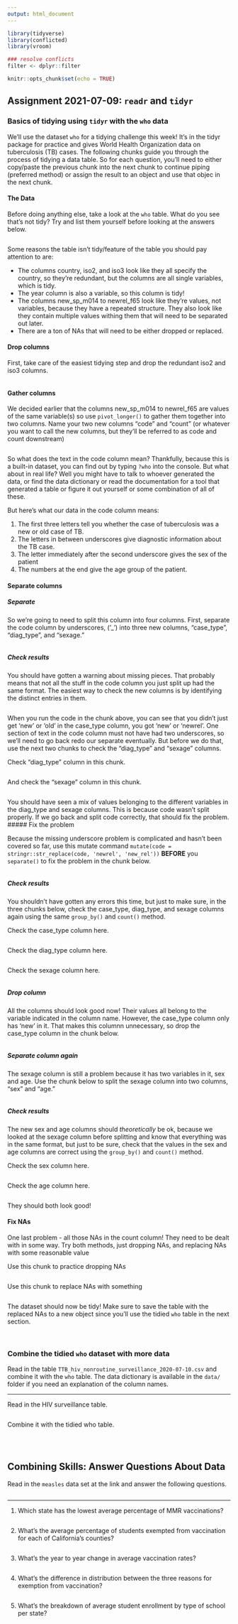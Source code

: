 ```yaml
---
output: html_document
---
```


```r
library(tidyverse)
library(conflicted)
library(vroom)

### resolve conflicts
filter <- dplyr::filter

knitr::opts_chunk$set(echo = TRUE)
```

## Assignment 2021-07-09: `readr` and `tidyr`

### Basics of tidying using `tidyr` with the `who` data

We'll use the dataset `who` for a tidying challenge this week! It's in the tidyr package for practice and gives World Health Organization data on tuberculosis (TB) cases. The following chunks guide you through the process of tidying a data table. So for each question, you'll need to either copy/paste the previous chunk into the next chunk to continue piping (preferred method) or assign the result to an object and use that objec in the next chunk. 

#### The Data

Before doing anything else, take a look at the `who` table. What do you see that's not tidy? Try and list them yourself before looking at the answers below.

```r

```

Some reasons the table isn't tidy/feature of the table you should pay attention to are:

- The columns country, iso2, and iso3 look like they all specify the country, so they're redundant, but the columns are all single variables, which is tidy.
- The year column is also a variable, so this column is tidy!
- The columns new_sp_m014 to newrel_f65 look like they're values, not variables, because they have a repeated structure. They also look like they contain multiple values withing them that will need to be separated out later.
- There are a ton of NAs that will need to be either dropped or replaced.

#### Drop columns

First, take care of the easiest tidying step and drop the redundant iso2 and iso3 columns.

```r

```

#### Gather columns

We decided earlier that the columns new_sp_m014 to newrel_f65 are values of the same variable(s) so use `pivot_longer()` to gather them together into two columns. Name your two new columns "code" and "count" (or whatever you want to call the new columns, but they'll be referred to as code and count downstream)

```r

```

So what does the text in the code column mean? Thankfully, because this is a built-in dataset, you can find out by typing `?who` into the console. But what about in real life? Well you might have to talk to whoever generated the data, or find the data dictionary or read the documentation for a tool that generated a table or figure it out yourself or some combination of all of these. 

But here's what our data in the code column means:

1. The first three letters tell you whether the case of tuberculosis was a new or old case of TB.
2. The letters in between underscores give diagnostic information about the TB case.
3. The letter immediately after the second underscore gives the sex of the patient
4. The numbers at the end give the age group of the patient.

#### Separate columns

##### Separate

So we're going to need to split this column into four columns. First, separate the code column by underscores, ('_') into three new columns, "case_type", "diag_type", and "sexage."

```r

```

##### Check results

You should have gotten a warning about missing pieces. That probably means that not all the stuff in the code column you just split up had the same format. The easiest way to check the new columns is by identifying the distinct entries in them. 

```r

```

When you run the code in the chunk above, you can see that you didn't just get 'new' or 'old' in the case_type column, you got 'new' or 'newrel'. One section of text in the code column must not have had two underscores, so we'll need to go back redo our separate eventually. But before we do that, use the next two chunks to check the "diag_type" and "sexage" columns.

Check "diag_type" column in this chunk.

```r

```

And check the "sexage" column in this chunk.

```r

```

You should have seen a mix of values belonging to the different variables in the diag_type and sexage columns. This is because code wasn't split properly. If we go back and split code correctly, that should fix the problem. 
##### Fix the problem

Because the missing underscore problem is complicated and hasn't been covered so far, use this mutate command `mutate(code = stringr::str_replace(code, 'newrel', 'new_rel'))` **BEFORE** you `separate()` to fix the problem in the chunk below.

```r

```

##### Check results

You shouldn't have gotten any errors this time, but just to make sure, in the three chunks below, check the case_type, diag_type, and sexage columns again using the same `group_by()` and `count()` method.

Check the case_type column here.

```r

```

Check the diag_type column here.

```r

```

Check the sexage column here.

```r

```

##### Drop column

All the columns should look good now! Their values all belong to the variable indicated in the column name. However, the case_type column only has 'new' in it. That makes this columnn unnecessary, so drop the case_type column in the chunk below.

```r

```

##### Separate column again

The sexage column is still a problem because it has two variables in it, sex and age. Use the chunk below to split the sexage column into two columns, "sex" and "age."

```r

```

##### Check results

The new sex and age columns should *theoretically* be ok, because we looked at the sexage column before splitting and know that everything was in the same format, but just to be sure, check that the values in the sex and age columns are correct using the `group_by()` and `count()` method.

Check the sex column here.

```r

```

Check the age column here.

```r

```

They should both look good!

#### Fix NAs

One last problem - all those NAs in the count column! They need to be dealt with in some way. Try both methods, just dropping NAs, and replacing NAs with some reasonable value

Use this chunk to practice dropping NAs

```r

```

Use this chunk to replace NAs with something

```r

```

The dataset should now be tidy! Make sure to save the table with the replaced NAs to a new object since you'll use the tidied `who` table in the next section.

<br>

### Combine the tidied `who` dataset with more data

Read in the table `TTB_hiv_nonroutine_surveillance_2020-07-10.csv` and combine it with the `who` table. The data dictionary is available in the `data/` folder if you need an explanation of the column names.

---

Read in the  HIV surveillance table.

```r

```

Combine it with the tidied who table.

```r

```

<br>

## Combining Skills: Answer Questions About Data

Read in the `measles` data set at the link and answer the following questions.

```r

```

---

1. Which state has the lowest average percentage of MMR vaccinations?

```r

```

2. What's the average percentage of students exempted from vaccination for each of California's counties?

```r

```

3. What's the year to year change in average vaccination rates?

```r

```

4. What's the difference in distribution between the three reasons for exemption from vaccination?

```r

```

5. What's the breakdown of average student enrollment by type of school per state?

```r

```



<br><br>


